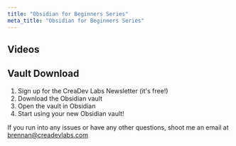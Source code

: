 ```yaml
---
title: "Obsidian for Beginners Series"
meta_title: "Obsidian for Beginners Series"
---
```



## Videos

<YouTube id="https://youtu.be/gafuqdKwD_U" />

## Vault Download

1. Sign up for the CreaDev Labs Newsletter (it's free!)
2. Download the Obsidian vault
3. Open the vault in Obsidian
4. Start using your new Obsidian vault!

If you run into any issues or have any other questions, shoot me an email at brennan@creadevlabs.com